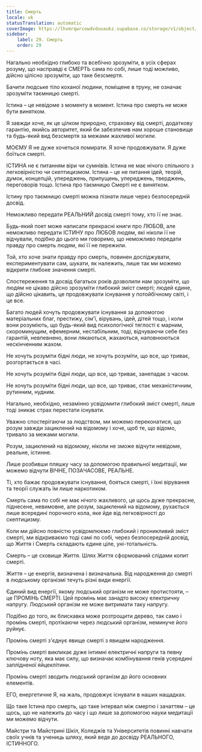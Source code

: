 ```yaml
---
title: Смерть
locale: uk
statusTranslation: automatic
coverImage: https://lhvmrqwrcowdvduuaukz.supabase.co/storage/v1/object/public/strapi-uploads/small_cover-educacion-fundamental.webp-2d51a7828a2b1309555be27f7e2a61a0.webp
sidebar:
    label: 29. Смерть
    order: 29
---
```

Нагально необхідно глибоко та всебічно зрозуміти, в усіх сферах розуму, що насправді є СМЕРТЬ сама по собі, лише тоді можливо, дійсно цілісно зрозуміти, що таке безсмертя.

Бачити людське тіло коханої людини, поміщене в труну, не означає зрозуміти таємницю смерті.

Істина – це невідоме з моменту в момент. Істина про смерть не може бути винятком.

Я завжди хоче, як це цілком природно, страховку від смерті, додаткову гарантію, якийсь авторитет, який би забезпечив нам хороше становище та будь-який вид безсмертя за межами жахливої могили.

МОЄМУ Я не дуже хочеться помирати. Я хоче продовжувати. Я дуже боїться смерті.

ІСТИНА не є питанням віри чи сумнівів. Істина не має нічого спільного з легковірністю чи скептицизмом. Істина – це не питання ідей, теорій, думок, концепцій, упереджень, припущень, упереджень, тверджень, переговорів тощо. Істина про таємницю Смерті не є винятком.

Істину про таємницю смерті можна пізнати лише через безпосередній досвід.

Неможливо передати РЕАЛЬНИЙ досвід смерті тому, хто її не знає.

Будь-який поет може написати прекрасні книги про ЛЮБОВ, але неможливо передати ІСТИНУ про ЛЮБОВ людям, які ніколи її не відчували, подібно до цього ми говоримо, що неможливо передати правду про смерть людям, які її не пережили.

Той, хто хоче знати правду про смерть, повинен досліджувати, експериментувати сам, шукати, як належить, лише так ми можемо відкрити глибоке значення смерті.

Спостереження та досвід багатьох років дозволили нам зрозуміти, що людям не цікаво дійсно зрозуміти глибокий зміст смерті; людей єдине, що дійсно цікавить, це продовжувати існування у потойбічному світі, і це все.

Багато людей хочуть продовжувати існування за допомогою матеріальних благ, престижу, сім'ї, вірувань, ідей, дітей тощо, і коли вони розуміють, що будь-який вид психологічної тяглості є марним, скороминущим, ефемерним, нестабільним, тоді, відчуваючи себе без гарантій, невпевнено, вони лякаються, жахаються, наповнюються нескінченним жахом.

Не хочуть розуміти бідні люди, не хочуть розуміти, що все, що триває, розгортається в часі.

Не хочуть розуміти бідні люди, що все, що триває, занепадає з часом.

Не хочуть розуміти бідні люди, що все, що триває, стає механістичним, рутинним, нудним.

Нагально, необхідно, незамінно усвідомити глибокий зміст смерті, лише тоді зникає страх перестати існувати.

Уважно спостерігаючи за людством, ми можемо переконатися, що розум завжди зациклений на відомому і хоче, щоб те, що відомо, тривало за межами могили.

Розум, зациклений на відомому, ніколи не зможе відчути невідоме, реальне, істинне.

Лише розбивши пляшку часу за допомогою правильної медитації, ми можемо відчути ВІЧНЕ, ПОЗАЧАСОВЕ, РЕАЛЬНЕ.

Ті, хто бажає продовжувати існування, бояться смерті, і їхні вірування та теорії служать їм лише наркотиком.

Смерть сама по собі не має нічого жахливого, це щось дуже прекрасне, піднесене, невимовне, але розум, зациклений на відомому, рухається лише всередині порочного кола, яке йде від легковірності до скептицизму.

Коли ми дійсно повністю усвідомлюємо глибокий і проникливий зміст смерті, ми відкриваємо тоді самі по собі, через безпосередній досвід, що Життя і Смерть складають єдине ціле, уні-тотальність.

Смерть – це сховище Життя. Шлях Життя сформований слідами копит смерті.

Життя – це енергія, визначена і визначальна. Від народження до смерті в людському організмі течуть різні види енергії.

Єдиний вид енергії, якому людський організм не може протистояти, – це ПРОМІНЬ СМЕРТІ. Цей промінь має занадто високу електричну напругу. Людський організм не може витримати таку напругу.

Подібно до того, як блискавка може розтрощити дерево, так само і промінь смерті, протікаючи через людський організм, неминуче його руйнує.

Промінь смерті з'єднує явище смерті з явищем народження.

Промінь смерті викликає дуже інтимні електричні напруги та певну ключову ноту, яка має силу, що визначає комбінування генів усередині заплідненої яйцеклітини.

Промінь смерті зводить людський організм до його основних елементів.

ЕГО, енергетичне Я, на жаль, продовжує існувати в наших нащадках.

Що таке Істина про смерть, що таке інтервал між смертю і зачаттям – це щось, що не належить до часу і що лише за допомогою науки медитації ми можемо відчути.

Майстри та Майстрині Шкіл, Коледжів та Університетів повинні навчати своїх учнів та учениць шляху, який веде до досвіду РЕАЛЬНОГО, ІСТИННОГО.

